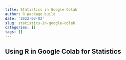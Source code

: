 ```yaml
---
title: Statistics in Google Colab
author: R package build
date: '2022-03-02'
slug: statistics-in-google-colab
categories: []
tags: []
---
```



## Using R in Google Colab for Statistics
<script src="https://gist.github.com/gnunez2020/9b7925d5e5e6bb3111f0ecea345a2bdb.js"></script>